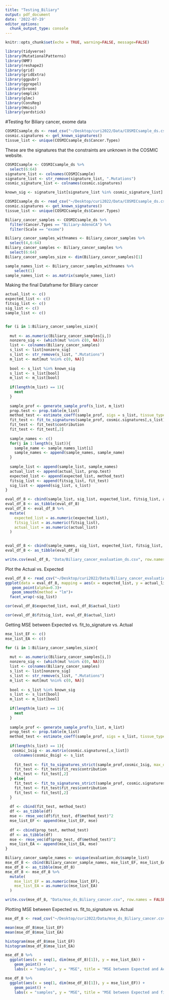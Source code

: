 ```yaml
---
title: "Testing_Biliary"
output: pdf_document
date: '2022-07-19'
editor_options: 
  chunk_output_type: console
---
```


```r
knitr::opts_chunk$set(echo = TRUE, warning=FALSE, message=FALSE)

library(tidyverse)
library(MutationalPatterns)
library(NMF)
library(reshape2)
library(grid)
library(gridExtra)
library(ggpubr)
library(ggrepel)
library(broom)
library(emplik)
library(glmc)
library(ConsReg)
library(Hmisc)
library(yardstick)

```


#Testing for Biliary cancer, exome data
```r
COSMICsample_ds <- read_csv("~/Desktop/curi2022/Data/COSMICsample_ds.csv")
cosmic.signatures <- get_known_signatures()
tissue_list <- unique(COSMICsample_ds$Cancer.Types)
```

These are the signatures that the constraints are unknown in the COSMIC website.
```r
COSMICsample <- COSMICsample_ds %>%
  select(6:64) 
signature_list <- colnames(COSMICsample)
signature_list <- str_remove(signature_list, ".Mutations")
cosmic_signature_list <- colnames(cosmic.signatures)

known_sig <- signature_list[signature_list %in% cosmic_signature_list]
```


```r

COSMICsample_ds <- read_csv("~/Desktop/curi2022/Data/COSMICsample_ds.csv")
cosmic.signatures <- get_known_signatures()
tissue_list <- unique(COSMICsample_ds$Cancer.Types)

Biliary_cancer_samples <- COSMICsample_ds %>%
  filter(Cancer.Types == "Biliary-AdenoCA") %>%
  filter(Scale == "exome")

Biliary_cancer_samples_withnames <- Biliary_cancer_samples %>%
  select(4,6:64) 
Biliary_cancer_samples <- Biliary_cancer_samples %>%
  select(6:64) 
Biliary_cancer_samples_size <- dim(Biliary_cancer_samples)[1]

sample_names_list <- Biliary_cancer_samples_withnames %>%
    select(1)
sample_names_list <- as.matrix(sample_names_list)
```


Making the final Dataframe for Biliary cancer 


```r

actual_list <- c()
expected_list <- c()
fitsig_list <- c()
sig_list <- c()
sample_list <- c()


for (i in 1:Biliary_cancer_samples_size){
  
  mut <- as.numeric(Biliary_cancer_samples[i,])
  nonzero_sig <- (which(mut %nin% c(0, NA)))
  list <- colnames(Biliary_cancer_samples)
  s_list <- list[nonzero_sig]
  s_list <- str_remove(s_list, ".Mutations")
  m_list <- mut[mut %nin% c(0, NA)]
  
  bool <- s_list %in% known_sig
  s_list <- s_list[bool]
  m_list <- m_list[bool]
  
  if(length(m_list) == 1){
    next
  }
  
  sample_prof <- generate_sample_prof(s_list, m_list)
  prop.test <- prop.table(m_list)
  method_test <- estimate_coeff(sample_prof, sigs = s_list, tissue_type = "CHOL", scale = "exome", quantiles = c("5%", "95%"), mb_size = 50)
  fit_test <- fit_to_signatures(sample_prof, cosmic.signatures[,s_list])
  fit_test <- fit_test$contribution
  fit_test <- fit_test[,2]
  
  sample_names <- c()
  for(j in 1:length(s_list)){
    sample_name <- sample_names_list[i]
    sample_names <- append(sample_names, sample_name)
  }
  
  sample_list <- append(sample_list, sample_names)
  actual_list <- append(actual_list, prop.test)
  expected_list <- append(expected_list, method_test)
  fitsig_list <- append(fitsig_list, fit_test)
  sig_list <- append(sig_list, s_list)
}

eval_df_8 <- cbind(sample_list, sig_list, expected_list, fitsig_list, actual_list)
eval_df_8 <- as_tibble(eval_df_8)
eval_df_8 <- eval_df_8 %>%
  mutate(
    expected_list = as.numeric(expected_list),
    fitsig_list = as.numeric(fitsig_list),
    actual_list = as.numeric(actual_list)
  )
  

eval_df_8 <- cbind(sample_names, sig_list, expected_list, fitsig_list, actual_list)
eval_df_8 <- as_tibble(eval_df_8)
``` 

```r
write.csv(eval_df_8, "Data/Biliary_cancer_evaluation_ds.csv", row.names = FALSE)
```

Plot the Actual vs. Expected
```r
eval_df_8 <- read_csv("~/Desktop/curi2022/Data/Biliary_cancer_evaluation_ds.csv")
ggplot(data = eval_df_8, mapping = aes(x = expected_list, y = actual_list))+
   geom_point(alpha=0.3)+
   geom_smooth(method = "lm")+
  facet_wrap(~sig_list)

cor(eval_df_8$expected_list, eval_df_8$actual_list)

cor(eval_df_8$fitsig_list, eval_df_8$actual_list)
```

Getting MSE between Expected vs. fit_to_signature vs. Actual
```r
mse_list_EF <- c()
mse_list_EA <- c()

for (i in 1:Biliary_cancer_samples_size){
  
  mut <- as.numeric(Biliary_cancer_samples[i,])
  nonzero_sig <- (which(mut %nin% c(0, NA)))
  list <- colnames(Biliary_cancer_samples)
  s_list <- list[nonzero_sig]
  s_list <- str_remove(s_list, ".Mutations")
  m_list <- mut[mut %nin% c(0, NA)]
  
  bool <- s_list %in% known_sig
  s_list <- s_list[bool]
  m_list <- m_list[bool]
  
  if(length(m_list) == 1){
    next
  }
  
  sample_prof <- generate_sample_prof(s_list, m_list)
  prop_test <- prop.table(m_list)
  method_test <- estimate_coeff(sample_prof, sigs = s_list, tissue_type = "BRCA", scale = "exome", quantiles = c("5%", "95%"), mb_size = 50)
  
  if(length(s_list) == 1){
   cosmic_1sig <- as.matrix(cosmic.signatures[,s_list])
    colnames(cosmic_8sig) <- s_list
    
    fit_test <- fit_to_signatures_strict(sample_prof,cosmic_1sig, max_delta = 0.002)
    fit_test <- fit_test$fit_res$contribution
    fit_test <- fit_test[,2]
  } else{
    fit_test <- fit_to_signatures_strict(sample_prof, cosmic.signatures[,s_list], max_delta = 0.002)
    fit_test <- fit_test$fit_res$contribution
    fit_test <- fit_test[,2]
  }
  
  df <- cbind(fit_test, method_test)
  df <- as_tibble(df)
  mse <- rmse_vec(df$fit_test, df$method_test)^2
  mse_list_EF <- append(mse_list_EF, mse)
  
  df <- cbind(prop_test, method_test)
  df <- as_tibble(df)
  mse <- rmse_vec(df$prop_test, df$method_test)^2
  mse_list_EA <- append(mse_list_EA, mse)
}

Biliary_cancer_sample_names <- unique(evaluation_ds$sample_list)
mse_df_8 <- cbind(Biliary_cancer_sample_names, mse_list_EF, mse_list_EA)
mse_df_8 <- as_tibble(mse_df_8)
mse_df_8 <- mse_df_8 %>%
  mutate(
    mse_list_EF = as.numeric(mse_list_EF),
    mse_list_EA = as.numeric(mse_list_EA)
  )


```


```r
write.csv(mse_df_8, "Data/mse_ds_Biliary_cancer.csv", row.names = FALSE)
```

Plotting MSE between Expected vs. fit_to_signature vs. Actual
```r
mse_df_8 <- read_csv("~/Desktop/curi2022/Data/mse_ds_Biliary_cancer.csv")
```
```r
mean(mse_df_8$mse_list_EF)
mean(mse_df_8$mse_list_EA)

histogram(mse_df_8$mse_list_EF)
histogram(mse_df_8$mse_list_EA)

mse_df_8 %>%
  ggplot(aes(x = seq(1, dim(mse_df_8)[1]), y = mse_list_EA)) +
    geom_point() +
    labs(x = "samples", y = "MSE", title = "MSE between Expected and Actual value for Biliary cancer") 

mse_df_8 %>%
  ggplot(aes(x = seq(1, dim(mse_df_8)[1]), y = mse_list_EF)) +
    geom_point() +
    labs(x = "samples", y = "MSE", title = "MSE between Expected and fit_to_signature value for Biliary cancer") 
```

